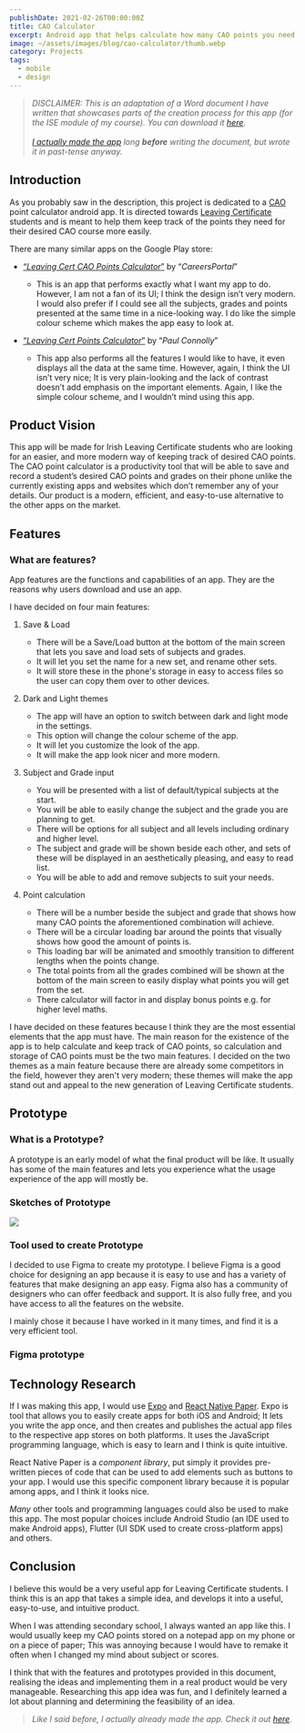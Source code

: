 ```yaml
---
publishDate: 2021-02-26T00:00:00Z
title: CAO Calculator
excerpt: Android app that helps calculate how many CAO points you need to qualify for a course.
image: ~/assets/images/blog/cao-calculator/thumb.webp
category: Projects
tags:
  - mobile
  - design
---
```



> _DISCLAIMER: This is an adaptation of a Word document I have written that showcases parts of the creation process for this app (for the ISE module of my course). You can download it [here](/assets/blog/cao-calculator/App.docx). <br /><br /> [I actually made the app](https://cao-calculator.vercel.app/) long **before** writing the document, but wrote it in past-tense anyway._

## Introduction

As you probably saw in the description, this project is dedicated to a [CAO](https://www.cao.ie/) point calculator android app. It is directed towards [Leaving Certificate](https://www.citizensinformation.ie/en/education/state_examinations/established_leaving_certificate.html) students and is meant to help them keep track of the points they need for their desired CAO course more easily.

There are many similar apps on the Google Play store:

- [“_Leaving Cert CAO Points Calculator_”](https://play.google.com/store/apps/details?id=com.pointscalculate) by “_CareersPortal_”

  - This is an app that performs exactly what I want my app to do. However, I am not a fan of its UI; I think the design isn’t very modern. I would also prefer if I could see all the subjects, grades and points presented at the same time in a nice-looking way. I do like the simple colour scheme which makes the app easy to look at.

- [“_Leaving Cert Points Calculator_”](https://play.google.com/store/apps/details?id=ie.psdcon.paul.leavingcertcalculator) by “_Paul Connolly_”
  - This app also performs all the features I would like to have, it even displays all the data at the same time. However, again, I think the UI isn’t very nice; It is very plain-looking and the lack of contrast doesn’t add emphasis on the important elements. Again, I like the simple colour scheme, and I wouldn’t mind using this app.

## Product Vision

This app will be made for Irish Leaving Certificate students who are looking for an easier, and more modern way of keeping track of desired CAO points. The CAO point calculator is a productivity tool that will be able to save and record a student’s desired CAO points and grades on their phone unlike the currently existing apps and websites which don’t remember any of your details. Our product is a modern, efficient, and easy-to-use alternative to the other apps on the market.

## Features

### What are features?

App features are the functions and capabilities of an app. They are the reasons why users download and use an app.

I have decided on four main features:

1. Save & Load

   - There will be a Save/Load button at the bottom of the main screen that lets you save and load sets of subjects and grades.
   - It will let you set the name for a new set, and rename other sets.
   - It will store these in the phone's storage in easy to access files so the user can copy them over to other devices.

2. Dark and Light themes

   - The app will have an option to switch between dark and light mode in the settings.
   - This option will change the colour scheme of the app.
   - It will let you customize the look of the app.
   - It will make the app look nicer and more modern.

3. Subject and Grade input

   - You will be presented with a list of default/typical subjects at the start.
   - You will be able to easily change the subject and the grade you are planning to get.
   - There will be options for all subject and all levels including ordinary and higher level.
   - The subject and grade will be shown beside each other, and sets of these will be displayed in an aesthetically pleasing, and easy to read list.
   - You will be able to add and remove subjects to suit your needs.

4. Point calculation
   - There will be a number beside the subject and grade that shows how many CAO points the aforementioned combination will achieve.
   - There will be a circular loading bar around the points that visually shows how good the amount of points is.
   - This loading bar will be animated and smoothly transition to different lengths when the points change.
   - The total points from all the grades combined will be shown at the bottom of the main screen to easily display what points you will get from the set.
   - There calculator will factor in and display bonus points e.g. for higher level maths.

I have decided on these features because I think they are the most essential elements that the app must have. The main reason for the existence of the app is to help calculate and keep track of CAO points, so calculation and storage of CAO points must be the two main features. I decided on the two themes as a main feature because there are already some competitors in the field, however they aren't very modern; these themes will make the app stand out and appeal to the new generation of Leaving Certificate students.

## Prototype

### What is a Prototype?

A prototype is an early model of what the final product will be like. It usually has some of the main features and lets you experience what the usage experience of the app will mostly be.

### Sketches of Prototype

![](~/assets/images/blog/cao-calculator/sketch.webp)

### Tool used to create Prototype

I decided to use Figma to create my prototype. I believe Figma is a good choice for designing an app because it is easy to use and has a variety of features that make designing an app easy. Figma also has a community of designers who can offer feedback and support. It is also fully free, and you have access to all the features on the website.

I mainly chose it because I have worked in it many times, and find it is a very efficient tool.

### Figma prototype

<FigmaFrame client:visible src="https://www.figma.com/embed?embed_host=share&url=https%3A%2F%2Fwww.figma.com%2Ffile%2FVd90Qx4URSvcwz3UpCjjFs%2FOverall-score%3Fnode-id%3D0%253A1" />

## Technology Research

If I was making this app, I would use [Expo](https://expo.dev/) and [React Native Paper](https://callstack.github.io/react-native-paper/). Expo is tool that allows you to easily create apps for both iOS and Android; It lets you write the app once, and then creates and publishes the actual app files to the respective app stores on both platforms. It uses the JavaScript programming language, which is easy to learn and I think is quite intuitive.

React Native Paper is a _component library_, put simply it provides pre-written pieces of code that can be used to add elements such as buttons to your app. I would use this specific component library because it is popular among apps, and I think it looks nice.

_Many_ other tools and programming languages could also be used to make this app. The most popular choices include Android Studio (an IDE used to make Android apps), Flutter (UI SDK used to create cross-platform apps) and others.

## Conclusion

I believe this would be a very useful app for Leaving Certificate students. I think this is an app that takes a simple idea, and develops it into a useful, easy-to-use, and intuitive product.

When I was attending secondary school, I always wanted an app like this. I would usually keep my CAO points stored on a notepad app on my phone or on a piece of paper; This was annoying because I would have to remake it often when I changed my mind about subject or scores.

I think that with the features and prototypes provided in this document, realising the ideas and implementing them in a real product would be very manageable. Researching this app idea was fun, and I definitely learned a lot about planning and determining the feasibility of an idea.

> _Like I said before, I actually already made the app. Check it out [here](https://cao-calculator.vercel.app/)._
